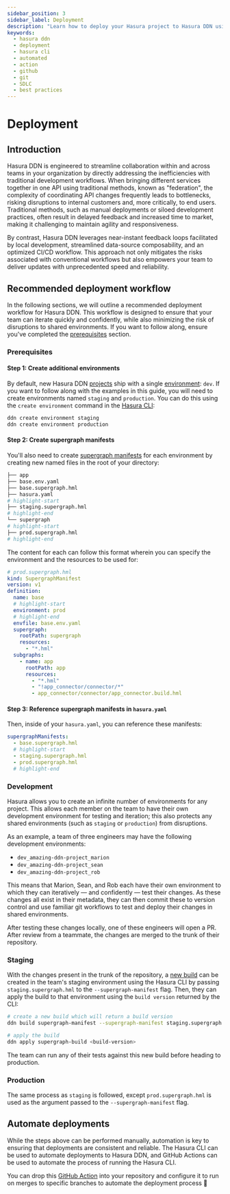 ```yaml
---
sidebar_position: 3
sidebar_label: Deployment
description: "Learn how to deploy your Hasura project to Hasura DDN using the Hasura CLI and GitHub Actions."
keywords:
  - hasura ddn
  - deployment
  - hasura cli
  - automated
  - action
  - github
  - git
  - SDLC
  - best practices
---
```


# Deployment

## Introduction

Hasura DDN is engineered to streamline collaboration within and across teams in your organization by directly addressing
the inefficiencies with traditional development workflows. When bringing different services together in one API using
traditional methods, known as "federation", the complexity of coordinating API changes frequently leads to bottlenecks,
risking disruptions to internal customers and, more critically, to end users. Traditional methods, such as manual
deployments or siloed development practices, often result in delayed feedback and increased time to market, making it
challenging to maintain agility and responsiveness.

By contrast, Hasura DDN leverages near-instant feedback loops facilitated by local development, streamlined data-source
composability, and an optimized CI/CD workflow. This approach not only mitigates the risks associated with conventional
workflows but also empowers your team to deliver updates with unprecedented speed and reliability.

## Recommended deployment workflow

In the following sections, we will outline a recommended deployment workflow for Hasura DDN. This workflow is designed
to ensure that your team can iterate quickly and confidently, while also minimizing the risk of disruptions to shared
environments. If you want to follow along, ensure you've completed the [prerequisites](#prerequisites) section.

### Prerequisites

#### Step 1: Create additional environments

By default, new Hasura DDN [projects](/ci-cd/projects.mdx) ship with a single [environment](/ci-cd/environments.mdx):
`dev`. If you want to follow along with the examples in this guide, you will need to create environments named `staging`
and `production`. You can do this using the `create environment` command in the
[Hasura CLI](/cli/commands/create-environment.mdx):

```bash
ddn create environment staging
ddn create environment production
```

#### Step 2: Create supergraph manifests

You'll also need to create [supergraph manifests](/ci-cd/config.mdx#supergraph-manifests) for each environment by
creating new named files in the root of your directory:

```bash
├── app
├── base.env.yaml
├── base.supergraph.hml
├── hasura.yaml
# highlight-start
├── staging.supergraph.hml
# highlight-end
└── supergraph
# highlight-start
├── prod.supergraph.hml
# highlight-end
```

The content for each can follow this format wherein you can specify the environment and the resources to be used for:

```yml
# prod.supergraph.hml
kind: SupergraphManifest
version: v1
definition:
  name: base
  # highlight-start
  environment: prod
  # highlight-end
  envfile: base.env.yaml
  supergraph:
    rootPath: supergraph
    resources:
      - "*.hml"
  subgraphs:
    - name: app
      rootPath: app
      resources:
        - "*.hml"
        - "!app_connector/connector/*"
        - app_connector/connector/app_connector.build.hml
```

#### Step 3: Reference supergraph manifests in `hasura.yaml`

Then, inside of your `hasura.yaml`, you can reference these manifests:

```yml
supergraphManifests:
  - base.supergraph.hml
  # highlight-start
  - staging.supergraph.hml
  - prod.supergraph.hml
  # highlight-end
```

### Development

Hasura allows you to create an infinite number of environments for any project. This allows each member on the team to
have their own development environment for testing and iteration; this also protects any shared environments (such as
`staging` or `production`) from disruptions.

As an example, a team of three engineers may have the following development environments:

- `dev_amazing-ddn-project_marion`
- `dev_amazing-ddn-project_sean`
- `dev_amazing-ddn-project_rob`

This means that Marion, Sean, and Rob each have their own environment to which they can iteratively — and confidently —
test their changes. As these changes all exist in their metadata, they can then commit these to version control and use
familiar git workflows to test and deploy their changes in shared environments.

After testing these changes locally, one of these engineers will open a PR. After review from a teammate, the changes
are merged to the trunk of their repository.

### Staging

With the changes present in the trunk of the repository, a [new build](/ci-cd/builds.mdx) can be created in the team's
staging environment using the Hasura CLI by passing `staging.supergraph.hml` to the `--supergraph-manifest` flag. Then,
they can apply the build to that environment using the `build version` returned by the CLI:

```bash
# create a new build which will return a build version
ddn build supergraph-manifest --supergraph-manifest staging.supergraph.hml
```

```bash
# apply the build
ddn apply supergraph-build <build-version>
```

The team can run any of their tests against this new build before heading to production.

### Production

The same process as `staging` is followed, except `prod.supergraph.hml` is used as the argument passed to the
`--supergraph-manifest` flag.

## Automate deployments

While the steps above can be performed manually, automation is key to ensuring that deployments are consistent and
reliable. The Hasura CLI can be used to automate deployments to Hasura DDN, and GitHub Actions can be used to automate
the process of running the Hasura CLI.

You can drop this [GitHub Action](https://github.com/marketplace/actions/ddn-deployment) into your repository and
configure it to run on merges to specific branches to automate the deployment process 🎉
